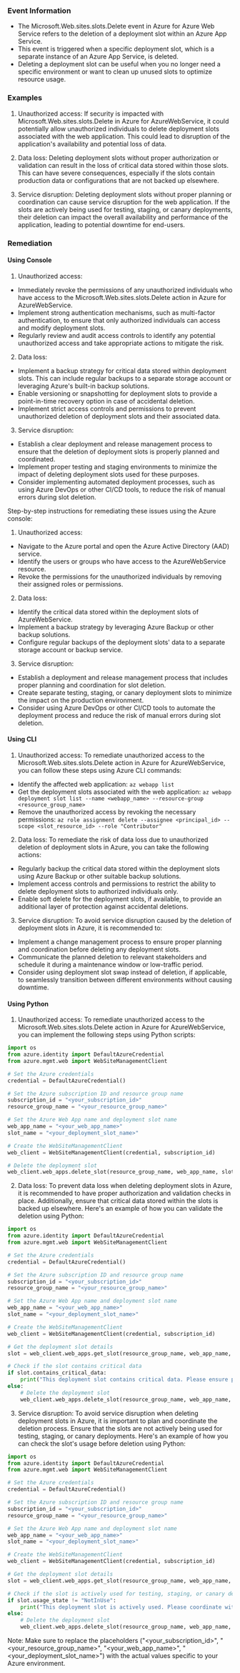 
### Event Information

- The Microsoft.Web.sites.slots.Delete event in Azure for Azure Web Service refers to the deletion of a deployment slot within an Azure App Service.
- This event is triggered when a specific deployment slot, which is a separate instance of an Azure App Service, is deleted.
- Deleting a deployment slot can be useful when you no longer need a specific environment or want to clean up unused slots to optimize resource usage.


### Examples

1. Unauthorized access: If security is impacted with Microsoft.Web.sites.slots.Delete in Azure for AzureWebService, it could potentially allow unauthorized individuals to delete deployment slots associated with the web application. This could lead to disruption of the application's availability and potential loss of data.

2. Data loss: Deleting deployment slots without proper authorization or validation can result in the loss of critical data stored within those slots. This can have severe consequences, especially if the slots contain production data or configurations that are not backed up elsewhere.

3. Service disruption: Deleting deployment slots without proper planning or coordination can cause service disruption for the web application. If the slots are actively being used for testing, staging, or canary deployments, their deletion can impact the overall availability and performance of the application, leading to potential downtime for end-users.

### Remediation

#### Using Console

1. Unauthorized access:
- Immediately revoke the permissions of any unauthorized individuals who have access to the Microsoft.Web.sites.slots.Delete action in Azure for AzureWebService.
- Implement strong authentication mechanisms, such as multi-factor authentication, to ensure that only authorized individuals can access and modify deployment slots.
- Regularly review and audit access controls to identify any potential unauthorized access and take appropriate actions to mitigate the risk.

2. Data loss:
- Implement a backup strategy for critical data stored within deployment slots. This can include regular backups to a separate storage account or leveraging Azure's built-in backup solutions.
- Enable versioning or snapshotting for deployment slots to provide a point-in-time recovery option in case of accidental deletion.
- Implement strict access controls and permissions to prevent unauthorized deletion of deployment slots and their associated data.

3. Service disruption:
- Establish a clear deployment and release management process to ensure that the deletion of deployment slots is properly planned and coordinated.
- Implement proper testing and staging environments to minimize the impact of deleting deployment slots used for these purposes.
- Consider implementing automated deployment processes, such as using Azure DevOps or other CI/CD tools, to reduce the risk of manual errors during slot deletion.

Step-by-step instructions for remediating these issues using the Azure console:
1. Unauthorized access:
- Navigate to the Azure portal and open the Azure Active Directory (AAD) service.
- Identify the users or groups who have access to the AzureWebService resource.
- Revoke the permissions for the unauthorized individuals by removing their assigned roles or permissions.

2. Data loss:
- Identify the critical data stored within the deployment slots of AzureWebService.
- Implement a backup strategy by leveraging Azure Backup or other backup solutions.
- Configure regular backups of the deployment slots' data to a separate storage account or backup service.

3. Service disruption:
- Establish a deployment and release management process that includes proper planning and coordination for slot deletion.
- Create separate testing, staging, or canary deployment slots to minimize the impact on the production environment.
- Consider using Azure DevOps or other CI/CD tools to automate the deployment process and reduce the risk of manual errors during slot deletion.

#### Using CLI

1. Unauthorized access: To remediate unauthorized access to the Microsoft.Web.sites.slots.Delete action in Azure for AzureWebService, you can follow these steps using Azure CLI commands:

- Identify the affected web application: `az webapp list`
- Get the deployment slots associated with the web application: `az webapp deployment slot list --name <webapp_name> --resource-group <resource_group_name>`
- Remove the unauthorized access by revoking the necessary permissions: `az role assignment delete --assignee <principal_id> --scope <slot_resource_id> --role "Contributor"`

2. Data loss: To remediate the risk of data loss due to unauthorized deletion of deployment slots in Azure, you can take the following actions:

- Regularly backup the critical data stored within the deployment slots using Azure Backup or other suitable backup solutions.
- Implement access controls and permissions to restrict the ability to delete deployment slots to authorized individuals only.
- Enable soft delete for the deployment slots, if available, to provide an additional layer of protection against accidental deletions.

3. Service disruption: To avoid service disruption caused by the deletion of deployment slots in Azure, it is recommended to:

- Implement a change management process to ensure proper planning and coordination before deleting any deployment slots.
- Communicate the planned deletion to relevant stakeholders and schedule it during a maintenance window or low-traffic period.
- Consider using deployment slot swap instead of deletion, if applicable, to seamlessly transition between different environments without causing downtime.

#### Using Python

1. Unauthorized access: To remediate unauthorized access to the Microsoft.Web.sites.slots.Delete action in Azure for AzureWebService, you can implement the following steps using Python scripts:

```python
import os
from azure.identity import DefaultAzureCredential
from azure.mgmt.web import WebSiteManagementClient

# Set the Azure credentials
credential = DefaultAzureCredential()

# Set the Azure subscription ID and resource group name
subscription_id = "<your_subscription_id>"
resource_group_name = "<your_resource_group_name>"

# Set the Azure Web App name and deployment slot name
web_app_name = "<your_web_app_name>"
slot_name = "<your_deployment_slot_name>"

# Create the WebSiteManagementClient
web_client = WebSiteManagementClient(credential, subscription_id)

# Delete the deployment slot
web_client.web_apps.delete_slot(resource_group_name, web_app_name, slot_name)
```

2. Data loss: To prevent data loss when deleting deployment slots in Azure, it is recommended to have proper authorization and validation checks in place. Additionally, ensure that critical data stored within the slots is backed up elsewhere. Here's an example of how you can validate the deletion using Python:

```python
import os
from azure.identity import DefaultAzureCredential
from azure.mgmt.web import WebSiteManagementClient

# Set the Azure credentials
credential = DefaultAzureCredential()

# Set the Azure subscription ID and resource group name
subscription_id = "<your_subscription_id>"
resource_group_name = "<your_resource_group_name>"

# Set the Azure Web App name and deployment slot name
web_app_name = "<your_web_app_name>"
slot_name = "<your_deployment_slot_name>"

# Create the WebSiteManagementClient
web_client = WebSiteManagementClient(credential, subscription_id)

# Get the deployment slot details
slot = web_client.web_apps.get_slot(resource_group_name, web_app_name, slot_name)

# Check if the slot contains critical data
if slot.contains_critical_data:
    print("This deployment slot contains critical data. Please ensure proper backup before deletion.")
else:
    # Delete the deployment slot
    web_client.web_apps.delete_slot(resource_group_name, web_app_name, slot_name)
```

3. Service disruption: To avoid service disruption when deleting deployment slots in Azure, it is important to plan and coordinate the deletion process. Ensure that the slots are not actively being used for testing, staging, or canary deployments. Here's an example of how you can check the slot's usage before deletion using Python:

```python
import os
from azure.identity import DefaultAzureCredential
from azure.mgmt.web import WebSiteManagementClient

# Set the Azure credentials
credential = DefaultAzureCredential()

# Set the Azure subscription ID and resource group name
subscription_id = "<your_subscription_id>"
resource_group_name = "<your_resource_group_name>"

# Set the Azure Web App name and deployment slot name
web_app_name = "<your_web_app_name>"
slot_name = "<your_deployment_slot_name>"

# Create the WebSiteManagementClient
web_client = WebSiteManagementClient(credential, subscription_id)

# Get the deployment slot details
slot = web_client.web_apps.get_slot(resource_group_name, web_app_name, slot_name)

# Check if the slot is actively used for testing, staging, or canary deployments
if slot.usage_state != "NotInUse":
    print("This deployment slot is actively used. Please coordinate with the relevant teams before deletion.")
else:
    # Delete the deployment slot
    web_client.web_apps.delete_slot(resource_group_name, web_app_name, slot_name)
```

Note: Make sure to replace the placeholders ("<your_subscription_id>", "<your_resource_group_name>", "<your_web_app_name>", "<your_deployment_slot_name>") with the actual values specific to your Azure environment.

